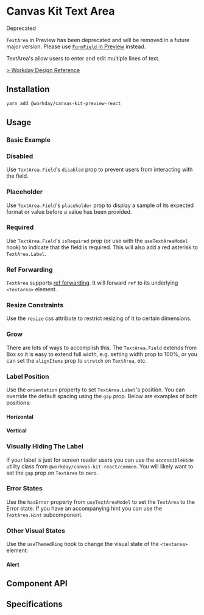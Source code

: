 

# Canvas Kit Text Area

<StatusIndicator variant="red">
  <StatusIndicator.Label>Deprecated</StatusIndicator.Label>
</StatusIndicator>

`TextArea` in Preview has been deprecated and will be removed in a future major version. Please use
[`FormField` in Preview](https://workday.github.io/canvas-kit/?path=/story/preview-inputs-form-field--basic)
instead.

TextArea's allow users to enter and edit multiple lines of text.

[> Workday Design Reference](https://design.workday.com/components/inputs/text-area)

## Installation

```sh
yarn add @workday/canvas-kit-preview-react
```

## Usage

### Basic Example

<ExampleCodeBlock code={Basic} />

### Disabled

Use `TextArea.Field`'s `disabled` prop to prevent users from interacting with the field.

<ExampleCodeBlock code={Disabled} />

### Placeholder

Use `TextArea.Field`'s `placeholder` prop to display a sample of its expected format or value before
a value has been provided.

<ExampleCodeBlock code={Placeholder} />

### Required

Use `TextArea.Field`'s `isRequired` prop (or use with the `useTextAreaModel` hook) to indicate that
the field is required. This will also add a red asterisk to `TextArea.Label`.

<ExampleCodeBlock code={Required} />

### Ref Forwarding

`TextArea` supports [ref forwarding](https://reactjs.org/docs/forwarding-refs.html). It will forward
`ref` to its underlying `<textarea>` element.

<ExampleCodeBlock code={RefForwarding} />

### Resize Constraints

Use the `resize` css attribute to restrict resizing of it to certain dimensions.

<ExampleCodeBlock code={ResizeConstraints} />

### Grow

There are lots of ways to accomplish this. The `TextArea.Field` extends from Box so it is easy to
extend full width, e.g. setting width prop to 100%, or you can set the `alignItems` prop to
`stretch` on `TextArea`, etc.

<ExampleCodeBlock code={Grow} />

### Label Position

Use the `orientation` property to set `TextArea.Label`'s position. You can override the default
spacing using the `gap` prop. Below are examples of both positions:

#### Horizontal

<ExampleCodeBlock code={LabelPositionHorizontal} />

#### Vertical

<ExampleCodeBlock code={LabelPositionVertical} />

### Visually Hiding The Label

If your label is just for screen reader users you can use the `accessibleHide` utility class from
`@workday/canvas-kit-react/common`. You will likely want to set the `gap` prop on `TextArea` to
`zero`.

<ExampleCodeBlock code={HiddenLabel} />

### Error States

Use the `hasError` property from `useTextAreaModel` to set the `TextArea` to the Error state. If you
have an accompanying hint you can use the `TextArea.Hint` subcomponent.

<ExampleCodeBlock code={Error} />

### Other Visual States

Use the `useThemedRing` hook to change the visual state of the `<textarea>` element.

#### Alert

<ExampleCodeBlock code={Alert} />

## Component API

<SymbolDoc name="TextArea" fileName="/preview-react/" />

## Specifications

<Specifications file="TextAreaPreview.spec.ts" name="Text Area" />
